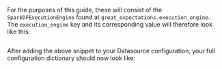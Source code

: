 
<PartAddTheBackendExecutionEngineToYourDatasourceConfiguration backend="Spark" />

For the purposes of this guide, these will consist of the `SparkDFExecutionEngine` found at `great_expectations.execution_engine`.  The `execution_engine` key and its corresponding value will therefore look like this:

```python name="define spark execution engine"
```

After adding the above snippet to your Datasource configuration, your full configuration dictionary should now look like:

```python name="spark datasource_config up to definition of Spark execution engine"
```